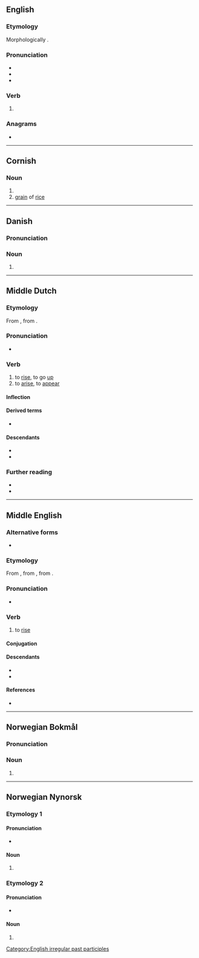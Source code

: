 ==English==

===Etymology===
Morphologically {{suffix|en|rise|n}}.

===Pronunciation===
* {{IPA|en|/ˈɹɪzən/}}
* {{audio|en|en-us-risen.ogg|Audio (US)}}
* {{rhymes|en|ɪzən|s=2}}

===Verb===
{{head|en|verb form}}

# {{past participle of|en|rise|nocat=1}}

===Anagrams===
* {{anagrams|en|a=einrs|ESRIN|Isner|Neris|Reins|Rines|Siner|Siren|reins|resin|rines|rinse|serin|siren}}

[[Category:English irregular past participles]]

----

==Cornish==

===Noun===
{{kw-noun|f}}

# {{singulative of|kw|ris||rice}}
# [[grain]] of [[rice]]

{{catlangname|kw|singulatives}}

----

==Danish==

===Pronunciation===
{{rfp|da}}

===Noun===
{{head|da|noun form|g=c}}

# {{definite singular of|da|ris}}

----

==Middle Dutch==

===Etymology===
From {{inh|dum|odt|*rīsan}}, from {{inh|dum|gem-pro|*rīsaną}}.

===Pronunciation===
* {{IPA|dum|/ˈriːzən/}}

===Verb===
{{dum-verb}}

# to [[rise]], to go [[up]]
# to [[arise]], to [[appear]]

====Inflection====
{{dum-conj-st|class=1|ris|rês|rēs|rēs}}

====Derived terms====
* {{l|dum|errisen}}

====Descendants====
* {{desc|nl|rijzen}}
* {{desc|li|rieze}}

===Further reading===
* {{R:VMNW|ID63033|II}}
* {{R:MNW|46595}}

----
==Middle English==
 
===Alternative forms===
* {{alter|enm|rysen|resen}} 
 
===Etymology===
From {{inh|enm|ang|rīsan}}, from {{inh|enm|gmw-pro|*rīsan}}, from {{inh|enm|gem-pro|*rīsaną}}.
 
===Pronunciation===
* {{IPA|enm|/ˈriːzən/}} 
 
===Verb===
{{head|enm|verb}}
 
# to [[rise]]

====Conjugation====
{{enm-conj-st|c=1|ris|ros|ris|3a=ros}}

====Descendants====
* {{desc|en|rise}}
* {{desc|yol|rize}}
 
====References====
* {{R:MED Online|entry=rīsen|pos=v|id=MED37645}}

----

==Norwegian Bokmål==

===Pronunciation===
{{rfp|nb}}

===Noun===
{{head|nb|noun form|g=m}}

# {{inflection of|nb|ris||definite|s}}

----

==Norwegian Nynorsk==

===Etymology 1===

====Pronunciation====
* {{IPA|no|/ˈriːsn̩/}}

====Noun====
{{head|nn|noun form|g=m}}

# {{inflection of|nn|ris||definite|s}}

===Etymology 2===

====Pronunciation====
* {{IPA|no|/²riːsn̩/}}

====Noun====
{{head|nn|noun form|g=m}}

# {{inflection of|nn|rise||definite|s}}